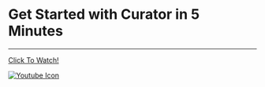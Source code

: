 # Get Started with Curator in 5 Minutes

---

[Click To Watch!](https://curator.interworks.com/page/get-started-curator-five-minutes)

[![Youtube Icon](https://curator.interworks.com/file/youtube-icon-svg)](https://curator.interworks.com/page/get-started-curator-five-minutes)
